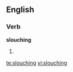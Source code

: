 ==English==

===Verb===
'''slouching'''

# {{present participle of|[[slouch]]}}

[[te:slouching]]
[[vi:slouching]]